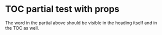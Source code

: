 
# TOC partial test with props

<PartialWithProp word="foo" />

The word in the partial above should be visible in the heading itself and in the TOC as well.
